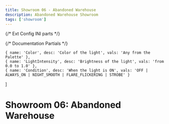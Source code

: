 ```yaml
---
title: Showroom 06 - Abandoned Warehouse
description: Abandoned Warehouse Showroom
tags: ['showroom']
---
```


{/* Ext Config INI parts */}

{/* Documentation Partials */}

    { name: 'Color', desc: 'Color of the light', vals: 'Any from the Palette' },
    { name: 'LightIntensity', desc: 'Brightness of the light', vals: 'from 0.0 to 1.0' },
    { name: 'Condition', desc: 'When the light is ON', vals: 'OFF | ALWAYS_ON | NIGHT_SMOOTH | FLARE_FLICKERING | STROBE' }
]

# Showroom 06: Abandoned Warehouse

<ShowroomLights iniContent={ExtLightsControl} properties={lightProperties} />










